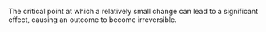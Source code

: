 
The critical point at which a relatively small change can lead to a significant effect, causing an outcome to become irreversible.